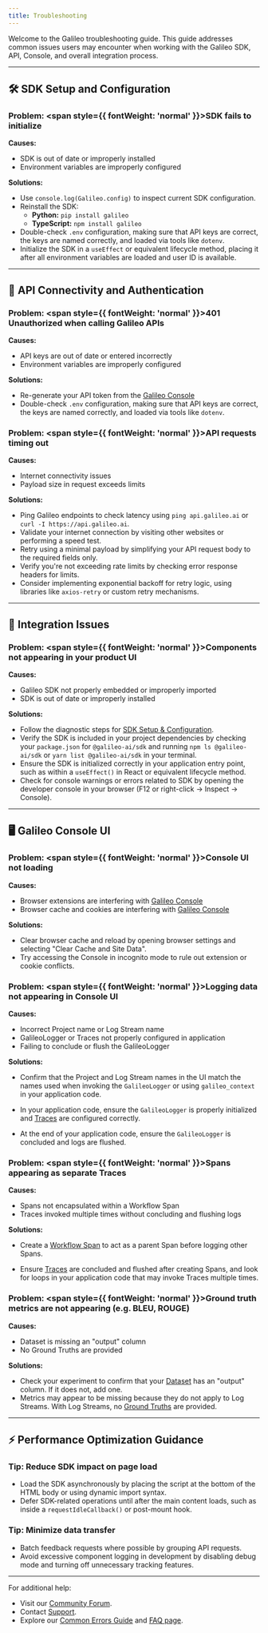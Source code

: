 ```yaml
---
title: Troubleshooting
---
```


Welcome to the Galileo troubleshooting guide. This guide addresses common issues users may encounter when working with the Galileo SDK, API, Console, and overall integration process.

---

## 🛠️ SDK Setup and Configuration

### Problem: <span style={{ fontWeight: 'normal' }}>SDK fails to initialize</span>

**Causes:**

- SDK is out of date or improperly installed
- Environment variables are improperly configured

**Solutions:**

- Use `console.log(Galileo.config)` to inspect current SDK configuration.
- Reinstall the SDK:
    - **Python:** `pip install galileo`
    - **TypeScript:** `npm install galileo`
- Double-check `.env` configuration, making sure that API keys are correct, the keys are named correctly, and loaded via tools like `dotenv`.
- Initialize the SDK in a `useEffect` or equivalent lifecycle method, placing it after all environment variables are loaded and user ID is available.

---

## 🔑 API Connectivity and Authentication

### Problem: <span style={{ fontWeight: 'normal' }}>401 Unauthorized when calling Galileo APIs</span>

**Causes:**

- API keys are out of date or entered incorrectly
- Environment variables are improperly configured

**Solutions:**

- Re-generate your API token from the [Galileo Console](https://app.galileo.ai/settings/api-keys)
- Double-check `.env` configuration, making sure that API keys are correct, the keys are named correctly, and loaded via tools like `dotenv`.

### Problem: <span style={{ fontWeight: 'normal' }}>API requests timing out</span>

**Causes:**

- Internet connectivity issues
- Payload size in request exceeds limits

**Solutions:**

- Ping Galileo endpoints to check latency using `ping api.galileo.ai` or `curl -I https://api.galileo.ai`.
- Validate your internet connection by visiting other websites or performing a speed test.
- Retry using a minimal payload by simplifying your API request body to the required fields only.
- Verify you're not exceeding rate limits by checking error response headers for limits.
- Consider implementing exponential backoff for retry logic, using libraries like `axios-retry` or custom retry mechanisms.

---

## 🔗 Integration Issues

### Problem: <span style={{ fontWeight: 'normal' }}>Components not appearing in your product UI</span>

**Causes:**

- Galileo SDK not properly embedded or improperly imported
- SDK is out of date or improperly installed

**Solutions:**

- Follow the diagnostic steps for [SDK Setup & Configuration](#sdk-setup-and-configuration).
- Verify the SDK is included in your project dependencies by checking your `package.json` for `@galileo-ai/sdk` and running `npm ls @galileo-ai/sdk` or `yarn list @galileo-ai/sdk` in your terminal.
- Ensure the SDK is initialized correctly in your application entry point, such as within a `useEffect()` in React or equivalent lifecycle method.
- Check for console warnings or errors related to SDK by opening the developer console in your browser (F12 or right-click → Inspect → Console).

---

## 🖥️ Galileo Console UI

### Problem: <span style={{ fontWeight: 'normal' }}>Console UI not loading</span>

**Causes:**
- Browser extensions are interfering with [Galileo Console](https://app.galileo.ai)
- Browser cache and cookies are interfering with [Galileo Console](https://app.galileo.ai)

**Solutions:**

- Clear browser cache and reload by opening browser settings and selecting "Clear Cache and Site Data".
- Try accessing the Console in incognito mode to rule out extension or cookie conflicts.

### Problem: <span style={{ fontWeight: 'normal' }}>Logging data not appearing in Console UI</span>

**Causes:**
- Incorrect Project name or Log Stream name
- GalileoLogger or Traces not properly configured in application
- Failing to conclude or flush the GalileoLogger

**Solutions:**
- Confirm that the Project and Log Stream names in the UI match the names used when invoking the `GalileoLogger` or using `galileo_context` in your application code.
    <CodeGroup>
    <SnippetTroubleshooting1 />
    </CodeGroup>

- In your application code, ensure the `GalileoLogger` is properly initialized and [Traces](/concepts/traces) are configured correctly.
    <CodeGroup>
    <SnippetTroubleshooting2 />
    </CodeGroup>

- At the end of your application code, ensure the `GalileoLogger` is concluded and logs are flushed.
    <CodeGroup>
    <SnippetTroubleshooting3 />
    </CodeGroup>

### Problem: <span style={{ fontWeight: 'normal' }}>Spans appearing as separate Traces</span>

**Causes:**
- Spans not encapsulated within a Workflow Span
- Traces invoked multiple times without concluding and flushing logs

**Solutions:**
- Create a [Workflow Span](/concepts/spans) to act as a parent Span before logging other Spans.
    <CodeGroup>
    <SnippetTroubleshooting4 />
    </CodeGroup>

- Ensure [Traces](/concepts/traces) are concluded and flushed after creating Spans, and look for loops in your application code that may invoke Traces multiple times.
    <CodeGroup>
    <SnippetTroubleshooting5 />
    </CodeGroup>

### Problem: <span style={{ fontWeight: 'normal' }}>Ground truth metrics are not appearing (e.g. BLEU, ROUGE)</span>

**Causes:**
- Dataset is missing an "output" column
- No Ground Truths are provided

**Solutions:**
- Check your experiment to confirm that your [Dataset](/concepts/datasets) has an "output" column. If it does not, add one.
- Metrics may appear to be missing because they do not apply to Log Streams. With Log Streams, no [Ground Truths](/concepts/metrics/response-quality/ground-truth-adherence) are provided.
---

## ⚡ Performance Optimization Guidance

### Tip: Reduce SDK impact on page load

- Load the SDK asynchronously by placing the script at the bottom of the HTML body or using dynamic import syntax.
- Defer SDK-related operations until after the main content loads, such as inside a `requestIdleCallback()` or post-mount hook.

### Tip: Minimize data transfer

- Batch feedback requests where possible by grouping API requests.
- Avoid excessive component logging in development by disabling debug mode and turning off unnecessary tracking features.

---

For additional help:
- Visit our [Community Forum](https://community.galileo.ai/).
- Contact [Support](mailto:support@galileo.ai).
- Explore our [Common Errors Guide](/references/faqs/errors) and [FAQ page](/references/faqs/faqs).
